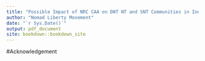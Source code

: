 ```yaml
---
title: "Possible Impact of NRC CAA on DNT NT and SNT Communities in India"
author: "Nomad Liberty Movement"
date: "`r Sys.Date()`"
output: pdf_document
site: bookdown::bookdown_site
---
```



#Acknowledgement
